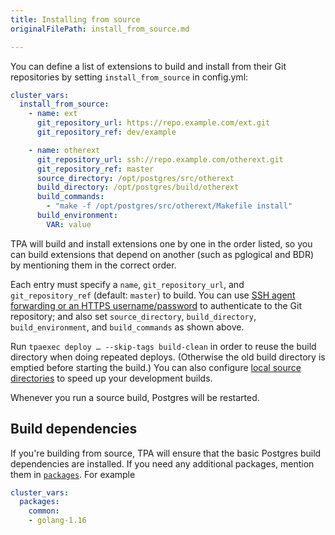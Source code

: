 ```yaml
---
title: Installing from source
originalFilePath: install_from_source.md

---
```


You can define a list of extensions to build and install from their Git
repositories by setting `install_from_source` in config.yml:

```yaml
cluster_vars:
  install_from_source:
    - name: ext
      git_repository_url: https://repo.example.com/ext.git
      git_repository_ref: dev/example

    - name: otherext
      git_repository_url: ssh://repo.example.com/otherext.git
      git_repository_ref: master
      source_directory: /opt/postgres/src/otherext
      build_directory: /opt/postgres/build/otherext
      build_commands:
        - "make -f /opt/postgres/src/otherext/Makefile install"
      build_environment:
        VAR: value
```

TPA will build and install extensions one by one in the order
listed, so you can build extensions that depend on another (such as
pglogical and BDR) by mentioning them in the correct order.

Each entry must specify a `name`, `git_repository_url`, and
`git_repository_ref` (default: `master`) to build. You can use
[SSH agent forwarding or an HTTPS username/password](git-credentials/)
to authenticate to the Git repository; and also set
`source_directory`, `build_directory`, `build_environment`, and
`build_commands` as shown above.

Run `tpaexec deploy … --skip-tags build-clean` in order to reuse the
build directory when doing repeated deploys. (Otherwise the old build
directory is emptied before starting the build.) You can also configure
[local source directories](../configure-source/#local-source-directories)
to speed up your development builds.

Whenever you run a source build, Postgres will be restarted.

## Build dependencies

If you're building from source, TPA will ensure that the basic
Postgres build dependencies are installed. If you need any additional
packages, mention them in [`packages`](packages/). For example

```yaml
cluster_vars:
  packages:
    common:
    - golang-1.16
```
